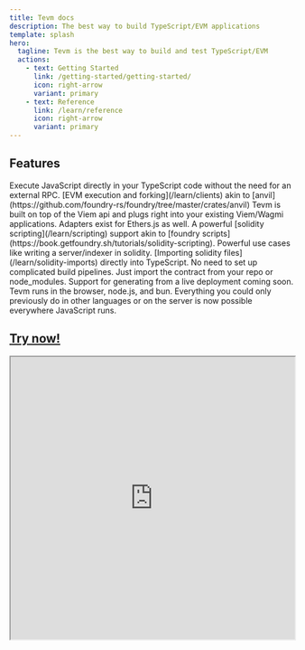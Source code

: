 ```yaml
---
title: Tevm docs
description: The best way to build TypeScript/EVM applications
template: splash
hero:
  tagline: Tevm is the best way to build and test TypeScript/EVM
  actions:
    - text: Getting Started
      link: /getting-started/getting-started/
      icon: right-arrow
      variant: primary
    - text: Reference
      link: /learn/reference
      icon: right-arrow
      variant: primary
---
```



## Features

<CardGrid>
	<Card title="Tevm memory devnet" icon="pencil">
		Execute JavaScript directly in your TypeScript code without the need for an external RPC. [EVM execution and forking](/learn/clients) akin to [anvil](https://github.com/foundry-rs/foundry/tree/master/crates/anvil)
	</Card>
	<Card title="Familiar api" icon="open-book">
		Tevm is built on top of the Viem api and plugs right into your existing Viem/Wagmi applications. Adapters exist for Ethers.js as well.
	</Card>
	<Card title="Solidity scripting" icon="add-document">
		A powerful [solidity scripting](/learn/scripting) support akin to [foundry scripts](https://book.getfoundry.sh/tutorials/solidity-scripting). Powerful use cases like writing a server/indexer in solidity.
	</Card>
	<Card title="Solidity imports" icon="setting">
		[Importing solidity files](/learn/solidity-imports) directly into TypeScript. No need to set up complicated build pipelines. Just import the contract from your repo or node_modules. Support for generating from a live deployment coming soon.
	</Card>
	<Card title="Runs in all environments" icon="open-book">
		Tevm runs in the browser, node.js, and bun. Everything you could only previously do in other languages or on the server is now possible everywhere JavaScript runs.
	</Card>
</CardGrid>

## [Try now!](https://stackblitz.com/~/github.com/evmts/quick-start?file=src/fsPrecompile.ts:L5)

<div height="500">
<iframe style="frameborder: 0; width:100%; height: 500px;" src="https://stackblitz.com/github/evmts/quick-start/tree/main?embed=1&file=src/main.ts&hideNavigation=1&hideDevTools=true&terminalHeight=0&ctl=1"></iframe>
</div>

